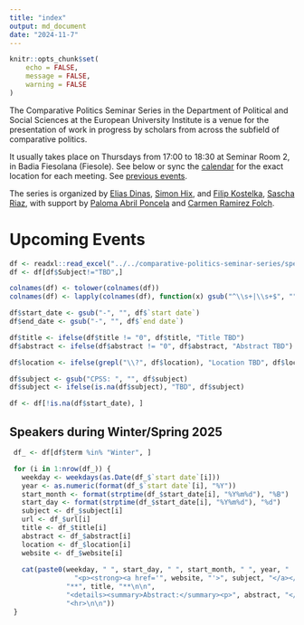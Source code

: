 ```yaml
---
title: "index"
output: md_document
date: "2024-11-7"
---
```


```r
knitr::opts_chunk$set(
	echo = FALSE,
	message = FALSE,
	warning = FALSE
)
```

The Comparative Politics Seminar Series in the Department of Political and Social Sciences at the European University Institute is a venue for the presentation of work in progress by scholars from across the subfield of comparative politics. 

It usually takes place on Thursdays from 17:00 to 18:30 at Seminar Room 2, in Badia Fiesolana (Fiesole). See below or sync the [calendar](webcal://raw.githubusercontent.com/cpss-eui/cpss-eui.github.io/main/events.ics) for the exact location for each meeting. See [previous events](https://cpss-eui.github.io/old_events.html). 

The series is organized by [Elias Dinas](https://www.eui.eu/people?id=elias-dinas), [Simon Hix](https://simonhix.com//), and [Filip Kostelka](https://filipkostelka.com/), [Sascha Riaz](https://saschariaz.com/), with support by [Paloma Abril Poncela](https://palomaabril.github.io/) and [Carmen Ramirez Folch](https://www.eui.eu/people?id=carmen-ramirez-folch).


# Upcoming Events

```r
df <- readxl::read_excel("../../comparative-politics-seminar-series/speakers_2025.xlsx", sheet = 2)
df <- df[df$Subject!="TBD",]

colnames(df) <- tolower(colnames(df))
colnames(df) <- lapply(colnames(df), function(x) gsub("^\\s+|\\s+$", "", x))

df$start_date <- gsub("-", "", df$`start date`)
df$end_date <- gsub("-", "", df$`end date`)

df$title <- ifelse(df$title != "0", df$title, "Title TBD")
df$abstract <- ifelse(df$abstract != "0", df$abstract, "Abstract TBD")

df$location <- ifelse(grepl("\\?", df$location), "Location TBD", df$location)

df$subject <- gsub("CPSS: ", "", df$subject)
df$subject <- ifelse(is.na(df$subject), "TBD", df$subject)

df <- df[!is.na(df$start_date), ]
```

## Speakers during Winter/Spring 2025

```r
 df_ <- df[df$term %in% "Winter", ]

 for (i in 1:nrow(df_)) {
   weekday <- weekdays(as.Date(df_$`start date`[i]))
   year <- as.numeric(format(df_$`start date`[i], "%Y"))
   start_month <- format(strptime(df_$start_date[i], "%Y%m%d"), "%B")
   start_day <- format(strptime(df_$start_date[i], "%Y%m%d"), "%d")
   subject <- df_$subject[i]
   url <- df_$url[i]
   title <- df_$title[i]
   abstract <- df_$abstract[i]
   location <- df_$location[i]
   website <- df_$website[i]
  
   cat(paste0(weekday, " ", start_day, " ", start_month, " ", year, " | ", location,
             	"<p><strong><a href='", website, "'>", subject, "</a></strong></p>\n\n",
              "**", title, "**\n\n",
              "<details><summary>Abstract:</summary><p>", abstract, "</p></details>\n\n",
              "<hr>\n\n"))
 }

```
